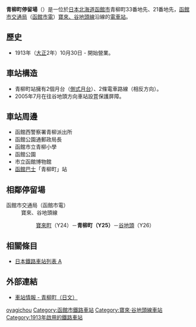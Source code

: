 {{日本車站資訊
|公司色 = #1C218C
|文字色 = 
|站名 = 青柳町停留場
|圖片 = Aoyagicho_Station.jpg
|pxl = 240px
|圖片說明 = 青柳町停留場（攝於2009年5月）
|日文原名 = 青柳町
|平假名 = あおやぎちょう
|羅馬拼音 = Aoyagichō
|副站名 = 
|前一站 = Y24 [[寶來町停留場|寶來町]]
|前一站距離 = 0.6
|後一站距離 = 0.4
|後一站 = [[谷地頭停留場|谷地頭]] Y26
|電報略號 = 
|車站編號 = '''Y25'''
|停站路線數 = 
|所屬公司 = [[函館市交通局|函館市交通局]]
|所屬路線 = [[寶來、谷地頭線|寶來、谷地頭線]]
|距離 = 1.0
|起點站 = [[十字街停留場|十字街]]
|所在地 = [[北海道|北海道]][[函館市|函館市]]青柳町
|車站構造 = 地面車站
|月台配置 = 2面2線
|啟用年月日 = 1913年10月30日
|廢站年月日 = 
|乘客人數 = 
|上下車人次 = 
|統計年度 = 
|轉車 = 
|備註 = 以整個系統（2系統）計算，由[[湯之川停留場|湯之川]]起的總距離是8.8公里
|全寬備註 = 
}}
'''青柳町停留場'''（{{jpn|j=青柳町停留場|hg=あおやぎちょうていりゅうじょう|rm=Aoyagichō teiryūjō|f=y}}）是一位於[[日本|日本]][[北海道|北海道]][[函館市|函館市]]青柳町33番地先、21番地先，[[函館市交通局|函館市交通局]]（[[函館市電|函館市電]]）[[寶來、谷地頭線|寶來、谷地頭線]]沿線的[[鐵路車站|電車站]]。

== 歷史 ==
* 1913年（[[大正|大正]]2年）10月30日 - 開始營業。

== 車站構造 ==
* 青柳町站擁有2個月台（[[側式月台|側式月台]]）、2條電車路線（相反方向）。
* 2005年7月在往谷地頭方向車站設罝保護屏障。

== 車站周邊 ==
* 函館西警察署青柳派出所
* 函館公園通郵政局長
* 函館市立青柳小學
* 函館公園
* 市立函館博物館
* [[函館巴士|函館巴士]]「青柳町」站

== 相鄰停留場 ==
;函館市交通局（函館市電）
:寶來、谷地頭線
::[[寶來町停留場|寶來町]]（Y24）－'''青柳町（Y25）'''－[[谷地頭停留場|谷地頭]]（Y26）

==相關條目==
* [[日本鐵路車站列表_A|日本鐵路車站列表 A]]

== 外部連結 ==
* [https://web.archive.org/web/20110313090654/http://www.city.hakodate.hokkaido.jp/transport/rosen/tei/aoyagi.htm 車站情報 - 青柳町（日文）]

{{函館市電}}

{{DEFAULTSORT:Aoyagicho}}
[[Category:日本鐵路車站_A|oyagichou]]
[[Category:函館市鐵路車站|Category:函館市鐵路車站]]
[[Category:寶來·谷地頭線車站|Category:寶來·谷地頭線車站]]
[[Category:1913年啟用的鐵路車站|Category:1913年啟用的鐵路車站]]
